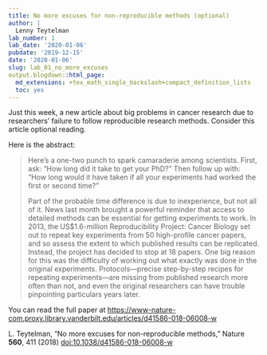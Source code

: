 ```yaml
---
title: No more excuses for non-reproducible methods (optional)
author: |
  Lenny Teytelman
lab_number: 1
lab_date: '2020-01-06'
pubdate: '2019-12-15'
date: '2020-01-06'
slug: lab_01_no_more_excuses
output.blogdown::html_page:
  md_extensions: +tex_math_single_backslash+compact_definition_lists
  toc: yes
---
```

Just this week, a new article about big problems in cancer research due to researchers' failure to follow reproducible research methods. Consider this article optional reading.

Here is the abstract:

> Here's a one-two punch to spark camaraderie among scientists. First, ask: "How long did it take to get your PhD?" Then follow up with: "How long would it have taken if all your experiments had worked the first or second time?"
>
> Part of the probable time difference is due to inexperience, but not all of it. News last month brought a powerful reminder that access to detailed methods can be essential for getting experiments to work. In 2013, the US\$1.6-million Reproducibility Project: Cancer Biology set out to repeat key experiments from 50 high-profile cancer papers, and so assess the extent to which published results can be replicated. Instead, the project has decided to stop at 18 papers. One big reason for this was the difficulty of working out what exactly was done in the original experiments. Protocols---precise step-by-step recipes for repeating experiments---are missing from published research more often than not, and even the original researchers can have trouble pinpointing particulars years later.

You can read the full paper at <https://www-nature-com.proxy.library.vanderbilt.edu/articles/d41586-018-06008-w>

L. Teytelman, "No more excuses for non-reproducible methods," Nature **560**, 411 (2018) [doi:10.1038/d41586-018-06008-w](https://doi.org/10.1038/d41586-018-06008-w)
